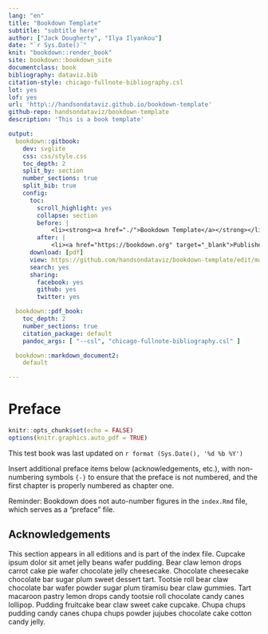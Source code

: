 ```yaml
---
lang: "en"
title: "Bookdown Template"
subtitle: "subtitle here"
author: ["Jack Dougherty", "Ilya Ilyankou"]
date: "`r Sys.Date()`"
knit: "bookdown::render_book"
site: bookdown::bookdown_site
documentclass: book
bibliography: dataviz.bib
citation-style: chicago-fullnote-bibliography.csl
lot: yes
lof: yes
url: 'http\://handsondataviz.github.io/bookdown-template'
github-repo: handsondataviz/bookdown-template
description: 'This is a book template'

output:
  bookdown::gitbook:
    dev: svglite
    css: css/style.css
    toc_depth: 2
    split_by: section
    number_sections: true
    split_bib: true
    config:
      toc:
        scroll_highlight: yes
        collapse: section
        before: |
            <li><strong><a href="./">Bookdown Template</a></strong></li>
        after: |
            <li><a href="https://bookdown.org" target="_blank">Published with bookdown</a></li>
      download: [pdf]
      view: https://github.com/handsondataviz/bookdown-template/edit/master/%s
      search: yes
      sharing:
        facebook: yes
        github: yes
        twitter: yes

  bookdown::pdf_book:
    toc_depth: 2
    number_sections: true
    citation_package: default
    pandoc_args: [ "--csl", "chicago-fullnote-bibliography.csl" ]

  bookdown::markdown_document2:
    default

---
```

# Preface {-}
<!-- R global options: R chunk images display without code (no echo); show PDF image over JPG/PNG when available in PDF output-->
```r
knitr::opts_chunk$set(echo = FALSE)
options(knitr.graphics.auto_pdf = TRUE)
```

This test book was last updated on `r format (Sys.Date(), '%d %b %Y')`

Insert additional preface items below (acknowledgements, etc.), with non-numbering symbols `{-}` to ensure that the preface is not numbered, and the first chapter is properly numbered as chapter one.

Reminder: Bookdown does not auto-number figures in the `index.Rmd` file, which serves as a "preface" file.

## Acknowledgements {- #acknowledgements}

This section appears in all editions and is part of the index file. Cupcake ipsum dolor sit amet jelly beans wafer pudding. Bear claw lemon drops carrot cake pie wafer chocolate jelly cheesecake. Chocolate cheesecake chocolate bar sugar plum sweet dessert tart. Tootsie roll bear claw chocolate bar wafer powder sugar plum tiramisu bear claw gummies. Tart macaroon pastry lemon drops candy tootsie roll chocolate candy canes lollipop. Pudding fruitcake bear claw sweet cake cupcake. Chupa chups pudding candy canes chupa chups powder jujubes chocolate cake cotton candy jelly.
